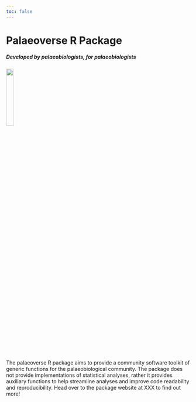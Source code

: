 ```yaml
---
toc: false
---
```


# Palaeoverse R Package {.center-h1}

##### Developed by palaeobiologists, for palaeobiologists {.center-h5}

![](images/logo.png){fig-align="center" width=20%}

::: justify
The palaeoverse R package aims to provide a community software toolkit of generic functions for the palaeobiological community. The package does not provide implementations of statistical analyses, rather it provides auxiliary functions to help streamline analyses and improve code readability and reproducibility. Head over to the package website at XXX to find out more!
:::
